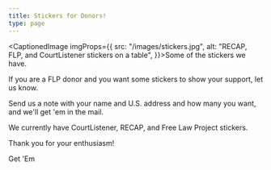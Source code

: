 ```yaml
---
title: Stickers for Donors!
type: page
---
```


<CaptionedImage imgProps={{
  src: "/images/stickers.jpg",
  alt: "RECAP, FLP, and CourtListener stickers on a table",
}}>Some of the stickers we have.</CaptionedImage>

If you are a FLP donor and you want some stickers to show your support, let us know.

Send us a note with your name and U.S. address and how many you want, and we'll get 'em in the mail.

We currently have CourtListener, RECAP, and Free Law Project stickers.

Thank you for your enthusiasm!

<div className="text-center mt-12">
  <PurpleButton size={"lg"} href="/contact/">Get 'Em</PurpleButton>
</div>